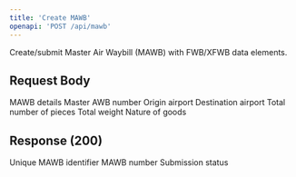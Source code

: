 ```yaml
---
title: 'Create MAWB'
openapi: 'POST /api/mawb'
---
```


Create/submit Master Air Waybill (MAWB) with FWB/XFWB data elements.

## Request Body

<ParamField body="mawb_data" type="object" required>
  MAWB details

  <Expandable title="MAWB Data Properties">
    <ParamField body="awb_number" type="string" required>
      Master AWB number
    </ParamField>
    <ParamField body="origin" type="string" required>
      Origin airport
    </ParamField>
    <ParamField body="destination" type="string" required>
      Destination airport
    </ParamField>
    <ParamField body="total_pieces" type="integer" required>
      Total number of pieces
    </ParamField>
    <ParamField body="total_weight" type="number" required>
      Total weight
    </ParamField>
    <ParamField body="nature_of_goods" type="string" required>
      Nature of goods
    </ParamField>
  </Expandable>
</ParamField>

## Response (200)

<ParamField status="200" type="object">
  <ParamField name="mawb_id" type="string">
    Unique MAWB identifier
  </ParamField>
  <ParamField name="awb_number" type="string">
    MAWB number
  </ParamField>
  <ParamField name="status" type="string">
    Submission status
  </ParamField>
</ParamField>
